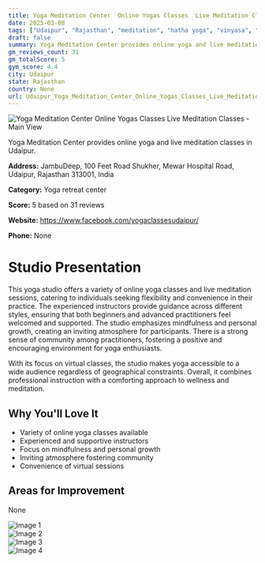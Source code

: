 ```yaml
---
title: Yoga Meditation Center  Online Yogas Classes  Live Meditation Classes
date: 2025-03-08
tags: ["Udaipur", "Rajasthan", "meditation", "hatha yoga", "vinyasa", "online", "community-oriented", "Udaipur"]  
draft: false
summary: Yoga Meditation Center provides online yoga and live meditation classes in Udaipur.
gm_reviews_count: 31
gm_totalScore: 5
gym_score: 4.4
city: Udaipur
state: Rajasthan
country: None
url: Udaipur_Yoga_Meditation_Center_Online_Yogas_Classes_Live_Meditation_Classes
---
```


<div className="aspect-[16/9] relative my-8">
  <img 
    src="https://lh5.googleusercontent.com/p/AF1QipM69O9rgUkxFUsAluO3B9msmtVppFMPC6MSciOf=w1920-h1080-k-no"
    alt="Yoga Meditation Center  Online Yogas Classes  Live Meditation Classes - Main View"
    className="object-cover absolute inset-0 w-full h-full rounded-lg"
  />
</div>

Yoga Meditation Center provides online yoga and live meditation classes in Udaipur.

**Address:** JambuDeep, 100 Feet Road Shukher, Mewar Hospital Road, Udaipur, Rajasthan 313001, India

**Category:** Yoga retreat center

**Score:** 5 based on 31 reviews

**Website:** https://www.facebook.com/yogaclassesudaipur/

**Phone:** None

# Studio Presentation

This yoga studio offers a variety of online yoga classes and live meditation sessions, catering to individuals seeking flexibility and convenience in their practice. The experienced instructors provide guidance across different styles, ensuring that both beginners and advanced practitioners feel welcomed and supported. The studio emphasizes mindfulness and personal growth, creating an inviting atmosphere for participants. There is a strong sense of community among practitioners, fostering a positive and encouraging environment for yoga enthusiasts.

With its focus on virtual classes, the studio makes yoga accessible to a wide audience regardless of geographical constraints. Overall, it combines professional instruction with a comforting approach to wellness and meditation.

## Why You'll Love It

- Variety of online yoga classes available
- Experienced and supportive instructors
- Focus on mindfulness and personal growth
- Inviting atmosphere fostering community
- Convenience of virtual sessions

## Areas for Improvement

None

<div className="grid grid-cols-1 xl:grid-cols-2 gap-4 my-8">
<div className="aspect-[4/3] relative"><img src="https://lh5.googleusercontent.com/p/AF1QipOFxyIK1VW7L-KyoC_k8yqQJhGA7a97M93wNDTb=w1920-h1080-k-no" alt="Image 1" className="object-cover absolute inset-0 w-full h-full rounded-lg" /></div>
<div className="aspect-[4/3] relative"><img src="https://lh5.googleusercontent.com/p/AF1QipNihH2e3tWpU7fkL9tjHEb3nUkM-C8Olx89vDes=w1920-h1080-k-no" alt="Image 2" className="object-cover absolute inset-0 w-full h-full rounded-lg" /></div>
<div className="aspect-[4/3] relative"><img src="https://lh5.googleusercontent.com/p/AF1QipPGQCH2bN8MGJGFgJOXCbjP7cs8pCVm6IihRypO=w1920-h1080-k-no" alt="Image 3" className="object-cover absolute inset-0 w-full h-full rounded-lg" /></div>
<div className="aspect-[4/3] relative"><img src="https://lh5.googleusercontent.com/p/AF1QipNWG9ruXQNGutz3sbd8soDHPJQd63b3WJpbK9uk=w1920-h1080-k-no" alt="Image 4" className="object-cover absolute inset-0 w-full h-full rounded-lg" /></div>
</div>